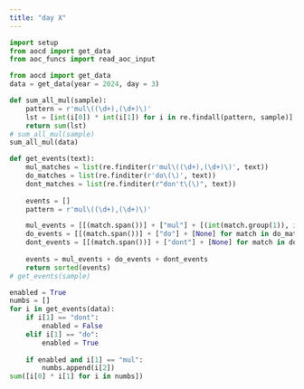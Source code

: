 ```yaml
---
title: "day X"
---
```

```python
import setup
from aocd import get_data
from aoc_funcs import read_aoc_input
```

```python
from aocd import get_data
data = get_data(year = 2024, day = 3)

def sum_all_mul(sample):
    pattern = r'mul\((\d+),(\d+)\)'
    lst = [int(i[0]) * int(i[1]) for i in re.findall(pattern, sample)]
    return sum(lst)
# sum_all_mul(sample)
sum_all_mul(data)
```

```python
def get_events(text):
    mul_matches = list(re.finditer(r'mul\((\d+),(\d+)\)', text))
    do_matches = list(re.finditer(r'do\(\)', text))
    dont_matches = list(re.finditer(r"don't\(\)", text))
    
    events = []
    pattern = r'mul\((\d+),(\d+)\)'

    mul_events = [[(match.span())] + ["mul"] + [(int(match.group(1)), int(match.group(2)))] for match in mul_matches]
    do_events = [[(match.span())] + ["do"] + [None] for match in do_matches]
    dont_events = [[(match.span())] + ["dont"] + [None] for match in dont_matches]
    
    events = mul_events + do_events + dont_events
    return sorted(events)
# get_events(sample)

enabled = True
numbs = []
for i in get_events(data):
    if i[1] == "dont":
        enabled = False
    elif i[1] == "do":
        enabled = True
    
    if enabled and i[1] == "mul":
        numbs.append(i[2])
sum([i[0] * i[1] for i in numbs])
```